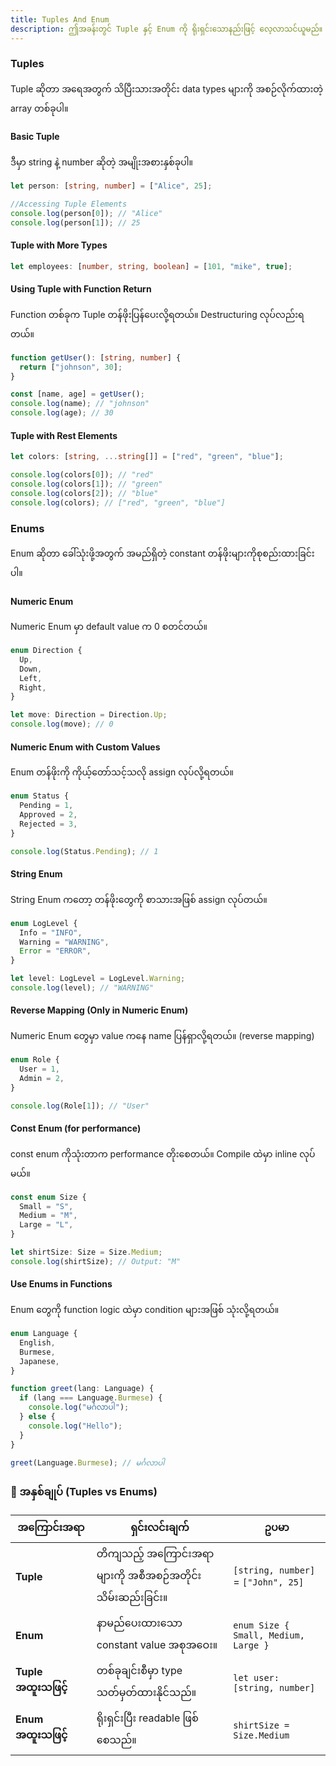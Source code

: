 ```yaml
---
title: Tuples And Enum
description: ဤအခန်းတွင် Tuple နှင့် Enum ကို ရိုးရှင်းသောနည်းဖြင့် လေ့လာသင်ယူမည်။
---
```


### Tuples

Tuple ဆိုတာ အရေအတွက် သိပြီးသားအတိုင်း data types များကို အစဉ်လိုက်ထားတဲ့ array တစ်ခုပါ။

#### Basic Tuple

ဒီမှာ string နဲ့ number ဆိုတဲ့ အမျိုးအစားနှစ်ခုပါ။

```ts
let person: [string, number] = ["Alice", 25];

//Accessing Tuple Elements
console.log(person[0]); // "Alice"
console.log(person[1]); // 25
```

#### Tuple with More Types

```ts
let employees: [number, string, boolean] = [101, "mike", true];
```

#### Using Tuple with Function Return

Function တစ်ခုက Tuple တန်ဖိုးပြန်ပေးလို့ရတယ်။ Destructuring လုပ်လည်းရတယ်။

```ts
function getUser(): [string, number] {
  return ["johnson", 30];
}

const [name, age] = getUser();
console.log(name); // "johnson"
console.log(age); // 30
```

#### Tuple with Rest Elements

```ts
let colors: [string, ...string[]] = ["red", "green", "blue"];

console.log(colors[0]); // "red"
console.log(colors[1]); // "green"
console.log(colors[2]); // "blue"
console.log(colors); // ["red", "green", "blue"]
```

### Enums

Enum ဆိုတာ ခေါ်သုံးဖို့အတွက် အမည်ရှိတဲ့ constant တန်ဖိုးများကိုစုစည်းထားခြင်းပါ။

#### Numeric Enum

Numeric Enum မှာ default value က 0 စတင်တယ်။

```ts
enum Direction {
  Up,
  Down,
  Left,
  Right,
}

let move: Direction = Direction.Up;
console.log(move); // 0
```

#### Numeric Enum with Custom Values

Enum တန်ဖိုးကို ကိုယ့်တော်သင့်သလို assign လုပ်လို့ရတယ်။

```ts
enum Status {
  Pending = 1,
  Approved = 2,
  Rejected = 3,
}

console.log(Status.Pending); // 1
```

#### String Enum

String Enum ကတော့ တန်ဖိုးတွေကို စာသားအဖြစ် assign လုပ်တယ်။

```ts
enum LogLevel {
  Info = "INFO",
  Warning = "WARNING",
  Error = "ERROR",
}

let level: LogLevel = LogLevel.Warning;
console.log(level); // "WARNING"
```

#### Reverse Mapping (Only in Numeric Enum)

Numeric Enum တွေမှာ value ကနေ name ပြန်ရှာလို့ရတယ်။ (reverse mapping)

```ts
enum Role {
  User = 1,
  Admin = 2,
}

console.log(Role[1]); // "User"
```

#### Const Enum (for performance)

const enum ကိုသုံးတာက performance တိုးစေတယ်။ Compile ထဲမှာ inline လုပ်မယ်။

```ts
const enum Size {
  Small = "S",
  Medium = "M",
  Large = "L",
}

let shirtSize: Size = Size.Medium;
console.log(shirtSize); // Output: "M"
```

#### Use Enums in Functions

Enum တွေကို function logic ထဲမှာ condition များအဖြစ် သုံးလို့ရတယ်။

```ts
enum Language {
  English,
  Burmese,
  Japanese,
}

function greet(lang: Language) {
  if (lang === Language.Burmese) {
    console.log("မင်္ဂလာပါ");
  } else {
    console.log("Hello");
  }
}

greet(Language.Burmese); // မင်္ဂလာပါ
```

### 📝 အနှစ်ချုပ် (Tuples vs Enums)

| အကြောင်းအရာ          | ရှင်းလင်းချက်                                             | ဥပမာ                                 |
| -------------------- | --------------------------------------------------------- | ------------------------------------ |
| **Tuple**            | တိကျသည့် အကြောင်းအရာများကို အစီအစဉ်အတိုင်းသိမ်းဆည်းခြင်း။ | `[string, number]` = `["John", 25]`  |
| **Enum**             | နာမည်ပေးထားသော constant value အစုအဝေး။                    | `enum Size { Small, Medium, Large }` |
| **Tuple အထူးသဖြင့်** | တစ်ခုချင်းစီမှာ type သတ်မှတ်ထားနိုင်သည်။                  | `let user: [string, number]`         |
| **Enum အထူးသဖြင့်**  | ရိုးရှင်းပြီး readable ဖြစ်စေသည်။                         | `shirtSize = Size.Medium`            |
